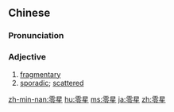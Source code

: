 ==Chinese==
{{zh-forms}}

===Pronunciation===
{{zh-pron
|m=língxīng
|c=ling4 sing1
|h=pfs=làng-sâng
|mn=lân-san/lêng-seng
|ma=Zh-língxing.ogg
|cat=a
}}

===Adjective===
{{zh-adj}}

# [[fragmentary]]
# [[sporadic]]; [[scattered]]

{{zh-cat|Advanced}}

[[zh-min-nan:零星]]
[[hu:零星]]
[[ms:零星]]
[[ja:零星]]
[[zh:零星]]